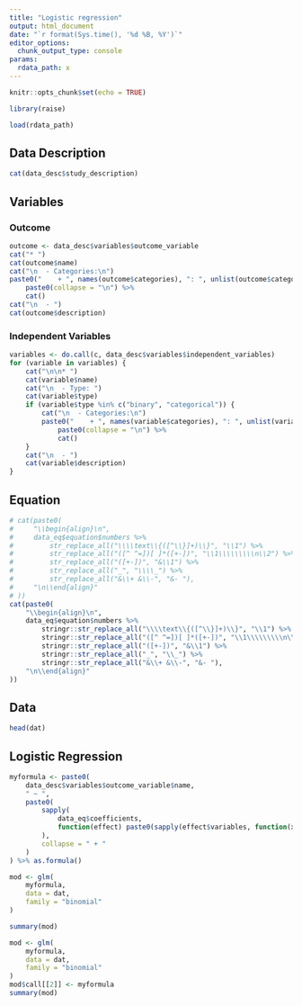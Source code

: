```yaml
---
title: "Logistic regression"
output: html_document
date: "`r format(Sys.time(), '%d %B, %Y')`"
editor_options: 
  chunk_output_type: console
params:
  rdata_path: x
---
```


```r
knitr::opts_chunk$set(echo = TRUE)
```

```r
library(raise)
```

```r
load(rdata_path)
```

## Data Description

```r
cat(data_desc$study_description)
```

## Variables

### Outcome

```r
outcome <- data_desc$variables$outcome_variable
cat("* ")
cat(outcome$name)
cat("\n  - Categories:\n")
paste0("    + ", names(outcome$categories), ": ", unlist(outcome$categories)) %>% 
    paste0(collapse = "\n") %>% 
    cat()
cat("\n  - ")
cat(outcome$description)
```

### Independent Variables

```r
variables <- do.call(c, data_desc$variables$independent_variables)
for (variable in variables) {
    cat("\n\n* ")
    cat(variable$name)
    cat("\n  - Type: ")
    cat(variable$type)
    if (variable$type %in% c("binary", "categorical")) {
        cat("\n  - Categories:\n")
        paste0("    + ", names(variable$categories), ": ", unlist(variable$categories)) %>% 
            paste0(collapse = "\n") %>% 
            cat()
    }
    cat("\n  - ")
    cat(variable$description)
}
```


## Equation

```r
# cat(paste0(
#     "\\begin{align}\n", 
#     data_eq$equation$numbers %>% 
#         str_replace_all("\\\\text\\{([^\\}]+)\\}", "\\1") %>% 
#         str_replace_all("([^ ^=])[ ]*([+-])", "\\1\\\\\\\\\n\\2") %>% 
#         str_replace_all("([+-])", "&\\1") %>% 
#         str_replace_all("_", "\\\\_") %>% 
#         str_replace_all("&\\+ &\\-", "&- "), 
#     "\n\\end{align}"
# ))
cat(paste0(
    "\\begin{align}\n", 
    data_eq$equation$numbers %>% 
        stringr::str_replace_all("\\\\text\\{([^\\}]+)\\}", "\\1") %>%
        stringr::str_replace_all("([^ ^=])[ ]*([+-])", "\\1\\\\\\\\\n\\2") %>%
        stringr::str_replace_all("([+-])", "&\\1") %>%
        stringr::str_replace_all("_", "\\_") %>%
        stringr::str_replace_all("&\\+ &\\-", "&- "),
    "\n\\end{align}"
))
```

## Data

```r
head(dat)
```

## Logistic Regression

```r
myformula <- paste0(
    data_desc$variables$outcome_variable$name,
    " ~ ",
    paste0(
        sapply(
            data_eq$coefficients,
            function(effect) paste0(sapply(effect$variables, function(x) ifelse(x$name == "intercept", 1, x$name)), collapse = "*")
        ),
        collapse = " + "
    )
) %>% as.formula()
```

```r
mod <- glm(
    myformula,
    data = dat,
    family = "binomial"
)

summary(mod)
```

```r
mod <- glm(
    myformula,
    data = dat,
    family = "binomial"
)
mod$call[[2]] <- myformula
summary(mod)
```
